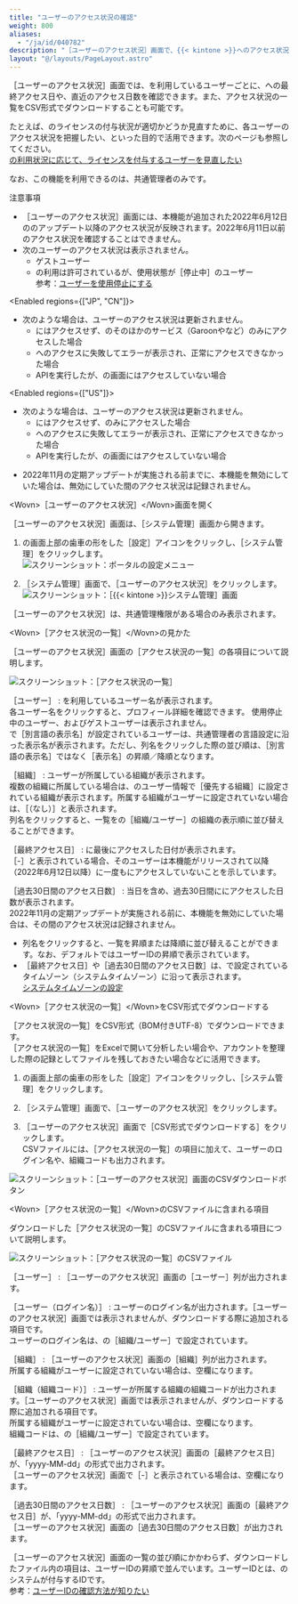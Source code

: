 ```yaml
---
title: "ユーザーのアクセス状況の確認"
weight: 800
aliases:
  - "/ja/id/040782"
description: "［ユーザーのアクセス状況］画面で、{{< kintone >}}へのアクセス状況をユーザーごとに確認する方法について説明しています。"
layout: "@/layouts/PageLayout.astro"
---
```




<Wovn>［ユーザーのアクセス状況］</Wovn>画面では、<Kintone />を利用しているユーザーごとに、<Kintone />への最終アクセス日や、直近のアクセス日数を確認できます。また、アクセス状況の一覧をCSV形式でダウンロードすることも可能です。

たとえば、<Kintone />のライセンスの付与状況が適切かどうか見直すために、各ユーザーのアクセス状況を把握したい、といった目的で活用できます。次のページも参照してください。  
[<Kintone />の利用状況に応じて、ライセンスを付与するユーザーを見直したい](/k/ja/id/040786.html)

なお、この機能を利用できるのは、<Slash />共通管理者のみです。

<Heading id="admin_user_monitoring_10">注意事項</Heading>

* <Wovn>［ユーザーのアクセス状況］</Wovn>画面には、本機能が追加された2022年6月12日の<Kintone />のアップデート以降のアクセス状況が反映されます。2022年6月11日以前のアクセス状況を確認することはできません。
* 次のユーザーのアクセス状況は表示されません。
  * ゲストユーザー
  * <Kintone />の利用は許可されているが、使用状態が<Wovn>［停止中］</Wovn>のユーザー  
  参考：[ユーザーを使用停止にする](/general/ja/id/020252.html)

<Enabled regions={["JP", "CN"]}>

* 次のような場合は、ユーザーのアクセス状況は更新されません。
  * <Kintone />にはアクセスせず、<Service />のそのほかのサービス（Garoonや<SlashUi />など）のみにアクセスした場合
  * <Kintone />へのアクセスに失敗してエラーが表示され、正常にアクセスできなかった場合
  * APIを実行したが、<Kintone />の画面にはアクセスしていない場合

</Enabled>

<Enabled regions={["US"]}>

* 次のような場合は、ユーザーのアクセス状況は更新されません。
  * <Kintone />にはアクセスせず、<SlashUi />のみにアクセスした場合
  * <Kintone />へのアクセスに失敗してエラーが表示され、正常にアクセスできなかった場合
  * APIを実行したが、<Kintone />の画面にはアクセスしていない場合

</Enabled>

* 2022年11月の定期アップデートが実施される前までに、本機能を無効にしていた場合は、無効にしていた間のアクセス状況は記録されません。

<Heading id="admin_user_monitoring_20">&lt;Wovn&gt;［ユーザーのアクセス状況］&lt;/Wovn&gt;画面を開く</Heading>

<Wovn>［ユーザーのアクセス状況］</Wovn>画面は、<Wovn>［<Kintone />システム管理］</Wovn>画面から開きます。

1. <Kintone />の画面上部の歯車の形をした<Wovn>［設定］</Wovn>アイコンをクリックし、<Wovn>［<Kintone />システム管理］</Wovn>をクリックします。  
   <Img src="/k/kintone/img-ja/manage_apps_img03.png" alt="スクリーンショット：ポータルの設定メニュー" />

1. <Wovn>［<Kintone />システム管理］</Wovn>画面で、<Wovn>［ユーザーのアクセス状況］</Wovn>をクリックします。  
   <Img src="/k/kintone/img-ja/user_monitoring_img03.png" alt="スクリーンショット：［{{&lt; kintone &gt;}}システム管理］画面" />
<Note>

<Wovn>［ユーザーのアクセス状況］</Wovn>は、<Slash />共通管理権限がある場合のみ表示されます。
</Note>

<Heading id="admin_user_monitoring_30">&lt;Wovn&gt;［アクセス状況の一覧］&lt;/Wovn&gt;の見かた</Heading>

<Wovn>［ユーザーのアクセス状況］</Wovn>画面の<Wovn>［アクセス状況の一覧］</Wovn>の各項目について説明します。

<Img src="/k/kintone/img-ja/user_monitoring_img01.png" alt="スクリーンショット：［アクセス状況の一覧］" />

<Wovn>［ユーザー］</Wovn>
: <Kintone />を利用しているユーザー名が表示されます。  
  各ユーザー名をクリックすると、プロフィール詳細を確認できます。 使用停止中のユーザー、およびゲストユーザーは表示されません。  
  <SlashUi />で<Wovn>［別言語の表示名］</Wovn>が設定されているユーザーは、<Slash />共通管理者の言語設定に沿った表示名が表示されます。ただし、列名をクリックした際の並び順は、<Wovn>［別言語の表示名］</Wovn>ではなく<Wovn>［表示名］</Wovn>の昇順／降順となります。<Wovn></Wovn>

<Wovn>［組織］</Wovn>
: ユーザーが所属している組織が表示されます。  
  複数の組織に所属している場合は、<SlashUi />のユーザー情報で<Wovn>［優先する組織］</Wovn>に設定されている組織が表示されます。所属する組織がユーザーに設定されていない場合は、<Wovn>［（なし）］</Wovn>と表示されます。  
  列名をクリックすると、一覧を<SlashUi />の<Wovn>［組織/ユーザー］</Wovn>の組織の表示順に並び替えることができます。

<Wovn>［最終アクセス日］</Wovn>
: <Kintone />に最後にアクセスした日付が表示されます。  
  <Wovn>［-］</Wovn>と表示されている場合、そのユーザーは本機能がリリースされて以降（2022年6月12日以降）に一度も<Kintone />にアクセスしていないことを示しています。

<Wovn>［過去30日間のアクセス日数］</Wovn>
: 当日を含め、過去30日間に<Kintone />にアクセスした日数が表示されます。  
  2022年11月の定期アップデートが実施される前に、本機能を無効にしていた場合は、その間のアクセス状況は記録されません。

<Note>

* 列名をクリックすると、一覧を昇順または降順に並び替えることができます。なお、デフォルトではユーザーIDの昇順で表示されています。
* <Wovn>［最終アクセス日］</Wovn>や<Wovn>［過去30日間のアクセス日数］</Wovn>は、<SlashUi />で設定されているタイムゾーン（システムタイムゾーン）に沿って表示されます。  
[システムタイムゾーンの設定](/general/ja/id/020115.html)

</Note>

<Heading id="admin_user_monitoring_40">&lt;Wovn&gt;［アクセス状況の一覧］&lt;/Wovn&gt;をCSV形式でダウンロードする</Heading>

<Wovn>［アクセス状況の一覧］</Wovn>をCSV形式（BOM付きUTF-8）でダウンロードできます。  
<Wovn>［アクセス状況の一覧］</Wovn>をExcelで開いて分析したい場合や、アカウントを整理した際の記録としてファイルを残しておきたい場合などに活用できます。

1. <Kintone />の画面上部の歯車の形をした<Wovn>［設定］</Wovn>アイコンをクリックし、<Wovn>［<Kintone />システム管理］</Wovn>をクリックします。

1. <Wovn>［<Kintone />システム管理］</Wovn>画面で、<Wovn>［ユーザーのアクセス状況］</Wovn>をクリックします。

1. <Wovn>［ユーザーのアクセス状況］</Wovn>画面で<Wovn>［CSV形式でダウンロードする］</Wovn>をクリックします。  
CSVファイルには、<Wovn>［アクセス状況の一覧］</Wovn>の項目に加えて、ユーザーのログイン名や、組織コードも出力されます。  
<Img src="/k/kintone/img-ja/user_monitoring_img02.png" alt="スクリーンショット：［ユーザーのアクセス状況］画面のCSVダウンロードボタン" />

<Heading level={3} id="admin_user_monitoring_4010">&lt;Wovn&gt;［アクセス状況の一覧］&lt;/Wovn&gt;のCSVファイルに含まれる項目</Heading>

ダウンロードした<Wovn>［アクセス状況の一覧］</Wovn>のCSVファイルに含まれる項目について説明します。

<Img src="/k/kintone/img-ja/user_monitoring_img04.png" alt="スクリーンショット：［アクセス状況の一覧］のCSVファイル" />

<Wovn>［ユーザー］</Wovn>
: <Wovn>［ユーザーのアクセス状況］</Wovn>画面の<Wovn>［ユーザー］</Wovn>列が出力されます。

<Wovn>［ユーザー（ログイン名）］</Wovn>
: ユーザーのログイン名が出力されます。<Wovn>［ユーザーのアクセス状況］</Wovn>画面では表示されませんが、ダウンロードする際に追加される項目です。  
  ユーザーのログイン名は、<SlashUi />の<Wovn>［組織/ユーザー］</Wovn>で設定されています。

<Wovn>［組織］</Wovn>
: <Wovn>［ユーザーのアクセス状況］</Wovn>画面の<Wovn>［組織］</Wovn>列が出力されます。  
  所属する組織がユーザーに設定されていない場合は、空欄になります。

<Wovn>［組織（組織コード）］</Wovn>
: ユーザーが所属する組織の組織コードが出力されます。<Wovn>［ユーザーのアクセス状況］</Wovn>画面では表示されませんが、ダウンロードする際に追加される項目です。  
  所属する組織がユーザーに設定されていない場合は、空欄になります。  
  組織コードは、<SlashUi />の<Wovn>［組織/ユーザー］</Wovn>で設定されています。

<Wovn>［最終アクセス日］</Wovn>
: <Wovn>［ユーザーのアクセス状況］</Wovn>画面の<Wovn>［最終アクセス日］</Wovn>が、「yyyy-MM-dd」の形式で出力されます。  
  <Wovn>［ユーザーのアクセス状況］</Wovn>画面で<Wovn>［-］</Wovn>と表示されている場合は、空欄になります。

<Wovn>［過去30日間のアクセス日数］</Wovn>
: <Wovn>［ユーザーのアクセス状況］</Wovn>画面の<Wovn>［最終アクセス日］</Wovn>が、「yyyy-MM-dd」の形式で出力されます。  
  <Wovn>［ユーザーのアクセス状況］</Wovn>画面の<Wovn>［過去30日間のアクセス日数］</Wovn>が出力されます。

<Note>

<Wovn>［ユーザーのアクセス状況］</Wovn>画面の一覧の並び順にかかわらず、ダウンロードしたファイル内の項目は、ユーザーIDの昇順で並んでいます。ユーザーIDとは、<CybozuCom />のシステムが付与するIDです。  
参考：[ユーザーIDの確認方法が知りたい](/k/ja/id/040420.html)

</Note>
